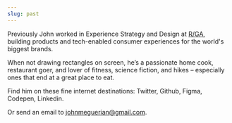 ```yaml
---
slug: past
---
```


Previously John worked in Experience Strategy and Design at [R/GA](https://rga.com), building products and tech-enabled consumer experiences for the world's biggest brands.

When not drawing rectangles on screen, he’s a passionate home cook, restaurant goer, and lover of fitness, science fiction, and hikes – especially ones that end at a great place to eat.

Find him on these fine internet destinations: Twitter, Github, Figma, Codepen, Linkedin. 

Or send an email to johnmeguerian@gmail.com.